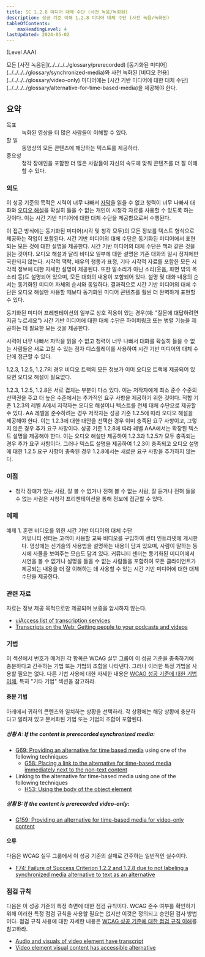 ```yaml
---
title: SC 1.2.8 미디어 대체 수단 (사전 녹음/녹화된)
description: 성공 기준 이해 1.2.8 미디어 대체 수단 (사전 녹음/녹화된)
tableOfContents:
    maxHeadingLevel: 4
lastUpdated: 2024-05-02
---
```



(Level AAA)

<Card title="성공 기준(SC)">
모든 [사전 녹음된](../../../../glossary/prerecorded) [동기화된 미디어](../../../../glossary/synchronized-media)와 사전 녹화된 [비디오 전용](../../../../glossary/video-only) 미디어에는 [시간 기반 미디어에 대한 대체 수단](../../../../glossary/alternative-for-time-based-media)을 제공해야 한다.
</Card>

## 요약

<dl>
<dt>목표</dt>
<dd>녹화된 영상을 더 많은 사람들이 이해할 수 있다.</dd>
<dt>할 일</dt>
<dd>동영상의 모든 콘텐츠에 해당하는 텍스트를 제공하라.</dd>
<dt>중요성</dt>
<dd>청각 장애인을 포함한 더 많은 사람들이 자신의 속도에 맞춰 콘텐츠를 더 잘 이해할 수 있다.</dd>
</dl>

### 의도

이 성공 기준의 목적은 시력이 너무 나빠서 [자막](../../../../glossary/captions)을 읽을 수 없고 청력이 너무 나빠서 대화와 [오디오 해설](../../../../glossary/audio-description)을 확실히 들을 수 없는 개인이 시청각 자료를 사용할 수 있도록 하는 것이다. 이는 시간 기반 미디어에 대한 대체 수단을 제공함으로써 수행된다.

이 접근 방식에는 동기화된 미디어(시각 및 청각 모두)의 모든 정보를 텍스트 형식으로 제공하는 작업이 포함된다. 시간 기반 미디어의 대체 수단은 동기화된 미디어에서 표현되는 모든 것에 대한 설명을 제공한다. 시간 기반 미디어의 대체 수단은 책과 같은 것을 읽는 것이다. 오디오 해설과 달리 비디오 일부에 대한 설명은 기존 대화의 일시 정지에만 국한되지 않는다. 시각적 맥락, 배우의 행동과 표정, 기타 시각적 자료를 포함한 모든 시각적 정보에 대한 자세한 설명이 제공된다. 또한 말소리가 아닌 소리(웃음, 화면 밖의 목소리 등)도 설명되어 있으며, 모든 대화의 내용이 포함되어 있다. 설명 및 대화 내용의 순서는 동기화된 미디어 자체의 순서와 동일하다. 결과적으로 시간 기반 미디어의 대체 수단은 오디오 해설만 사용할 때보다 동기화된 미디어 콘텐츠를 훨씬 더 완벽하게 표현할 수 있다.

동기화된 미디어 프레젠테이션의 일부로 상호 작용이 있는 경우(예: "질문에 대답하려면 지금 누르세요") 시간 기반 미디어에 대한 대체 수단은 하이퍼링크 또는 병렬 기능을 제공하는 데 필요한 모든 것을 제공한다.

시력이 너무 나빠서 자막을 읽을 수 없고 청력이 너무 나빠서 대화를 확실히 들을 수 없는 사람들은 새로 고칠 수 있는 점자 디스플레이를 사용하여 시간 기반 미디어의 대체 수단에 접근할 수 있다.

<Card title="참고">
1.2.3, 1.2.5, 1.2.7의 경우 비디오 트랙의 모든 정보가 이미 오디오 트랙에 제공되어 있으면 오디오 해설이 필요없다.

1.2.3, 1.2.5, 1.2.8은 서로 겹치는 부분이 다소 있다. 이는 저작자에게 최소 준수 수준의 선택권을 주고 더 높은 수준에서는 추가적인 요구 사항을 제공하기 위한 것이다. 적합 기준 1.2.3의 레벨 A에서 저작자는 오디오 해설이나 텍스트를 전체 대체 수단으로 제공할 수 있다. AA 레벨을 준수하려는 경우 저작자는 성공 기준 1.2.5에 따라 오디오 해설을 제공해야 한다. 이는 1.2.3에 대한 대안을 선택한 경우 이미 충족된 요구 사항이고, 그렇지 않은 경우 추가 요구 사항이다. 성공 기준 1.2.8에 따라 레벨 AAA에서는 확장된 텍스트 설명을 제공해야 한다. 이는 오디오 해설만 제공하여 1.2.3과 1.2.5가 모두 충족되는 경우 추가 요구 사항이다. 그러나 텍스트 설명을 제공하여 1.2.3이 충족되고 오디오 설명에 대한 1.2.5 요구 사항이 충족된 경우 1.2.8에서는 새로운 요구 사항을 추가하지 않는다.
</Card>

### 이점

*   청각 장애가 있는 사람, 잘 볼 수 없거나 전혀 볼 수 없는 사람, 잘 듣거나 전혀 들을 수 없는 사람은 시청각 프리젠테이션을 통해 정보에 접근할 수 있다.

### 예제

<dl>
    <dt>예제 1. 훈련 비디오를 위한 시간 기반 미디어의 대체 수단</dt>
    <dd>
        커뮤니티 센터는 고객이 사용할 교육 비디오를 구입하여 센터 인트라넷에 게시한다. 영상에는 신기술의 사용법을 설명하는 내용이 담겨 있으며, 사람이 말하는 동시에 사물을 보여주는 모습도 담겨 있다. 커뮤니티 센터는 동기화된 미디어에서 시연을 볼 수 없거나 설명을 들을 수 없는 사람들을 포함하여 모든 클라이언트가 제공되는 내용을 더 잘 이해하는 데 사용할 수 있는 시간 기반 미디어에 대한 대체 수단을 제공한다.
    </dd>
</dl>

### 관련 자료

자료는 정보 제공 목적으로만 제공되며 보증을 암시하지 않는다.

*   [uiAccess list of transcription services](http://www.uiaccess.com/transcripts/transcript_services.html)
*   [Transcripts on the Web: Getting people to your podcasts and videos](http://www.uiaccess.com/transcripts/transcripts_on_the_web.html)

### 기법

이 섹션에서 번호가 매겨진 각 항목은 WCAG 실무 그룹이 이 성공 기준을 충족하기에 충분하다고 간주하는 기법 또는 기법의 조합을 나타낸다. 그러나 이러한 특정 기법을 사용할 필요는 없다. 다른 기법 사용에 대한 자세한 내용은 [WCAG 성공 기준에 대한 기법 이해](understanding-techniques), 특히 "기타 기법" 섹션을 참고하라.

#### 충분 기법

아래에서 귀하의 콘텐츠와 일치하는 상황을 선택하라. 각 상황에는 해당 상황에 충분하다고 알려져 있고 문서화된 기법 또는 기법의 조합이 포함된다.

##### 상황 A: If the content is prerecorded synchronized media:

*   [G69: Providing an alternative for time based media](https://www.w3.org/WAI/WCAG22/Techniques/general/G69) using one of the following techniques
    *   [G58: Placing a link to the alternative for time-based media immediately next to the non-text content](https://www.w3.org/WAI/WCAG22/Techniques/general/G58)
*   Linking to the alternative for time-based media using one of the following techniques
    *   [H53: Using the body of the object element](https://www.w3.org/WAI/WCAG22/Techniques/html/H53)

##### 상황 B: If the content is prerecorded video-only:

*   [G159: Providing an alternative for time-based media for video-only content](https://www.w3.org/WAI/WCAG22/Techniques/general/G159)

#### 오류

다음은 WCAG 실무 그룹에서 이 성공 기준의 실패로 간주하는 일반적인 실수이다.

*   [F74: Failure of Success Criterion 1.2.2 and 1.2.8 due to not labeling a synchronized media alternative to text as an alternative](https://www.w3.org/WAI/WCAG22/Techniques/failures/F74)

### 점검 규칙

다음은 이 성공 기준의 특정 측면에 대한 점검 규칙이다. WCAG 준수 여부를 확인하기 위해 이러한 특정 점검 규칙을 사용할 필요는 없지만 이것은 정의되고 승인된 검사 방법이다. 점검 규칙 사용에 대한 자세한 내용은 [WCAG 성공 기준에 대한 점검 규칙 이해](understanding-act-rules.html)를 참고하라.

*   [Audio and visuals of video element have transcript](https://www.w3.org/WAI/standards-guidelines/act/rules/1a02b0/proposed/)
*   [Video element visual content has accessible alternative](https://www.w3.org/WAI/standards-guidelines/act/rules/c5a4ea/proposed/)

